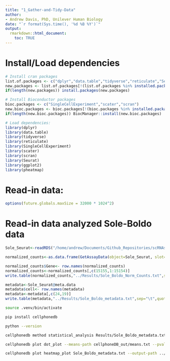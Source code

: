 ```yaml
---
title: "1_Gather-and-Tidy-Data"
author:
- Andrew Davis, PhD, Unilever Human Biology
date: "`r format(Sys.time(), '%d %B %Y')`"
output:
  rmarkdown::html_document:
    toc: TRUE
---
```


# Install/Load dependencies
```r
# Install cran packages
list.of.packages <- c("dplyr","data.table","tidyverse","reticulate","Seurat","ggplot2",'pheatmap')
new.packages <- list.of.packages[!(list.of.packages %in% installed.packages()[,"Package"])]
if(length(new.packages)) install.packages(new.packages)

# Install Bioconductor packages
bioc.packages <- c("SingleCellExperiment","scater","scran")
new.bioc.packages <- bioc.packages[!(bioc.packages %in% installed.packages()[,"Package"])]
if(length(new.bioc.packages)) BiocManager::install(new.bioc.packages)

# Load dependencies:
library(dplyr)
library(data.table)
library(tidyverse)
library(reticulate)
library(SingleCellExperiment)
library(scater)
library(scran)
library(Seurat)
library(ggplot2)
library(pheatmap)
```

# Read-in data:

```r
options(future.globals.maxSize = 32000 * 1024^2)
```

# Read-in data analyzed Sole-Boldo data
```r
Sole_Seurat<-readRDS("/home/andrew/Documents/Github_Repositories/scRNAseq-Sole-Boldo_2020-Seurat-integrated/Results/Sole-Boldo_normalized_clustered.RData")
```


```r
normalized_counts<-as.data.frame(GetAssayData(object=Sole_Seurat, slot="data",assay="RNA"))
```


```r
normalized_counts$Gene<- row.names(normalized_counts)
normalized_counts<-normalized_counts[,c(15155,1:15154)]
write.table(normalized_counts,"../Results/Sole_Boldo_Norm_Counts.txt",sep="\t",quote=FALSE,row.names=FALSE)
```

```r
metadata<-Sole_Seurat@meta.data
metadata$cell<- row.names(metadata)
metadata<-metadata[,c(24,19)]
write.table(metadata,"../Results/Sole_Boldo_metadata.txt",sep="\t",quote=FALSE,row.names=FALSE)
```

```bash
source .venv/bin/activate
```

```bash
pip install cellphonedb

python --version

```

```bash
cellphonedb method statistical_analysis Results/Sole_Boldo_metadata.txt Results/Sole_Boldo_Norm_Counts.txt --output-path cellphoneDB_out/ --counts-data=gene_name

cellphonedb plot dot_plot --means-path cellphoneDB_out/means.txt --pvalues-path cellphoneDB_out/pvalues.txt --output-path cellphoneDB_out/
```

```bash
cellphonedb plot heatmap_plot Sole_Boldo_metadata.txt --output-path ../Results/
```


